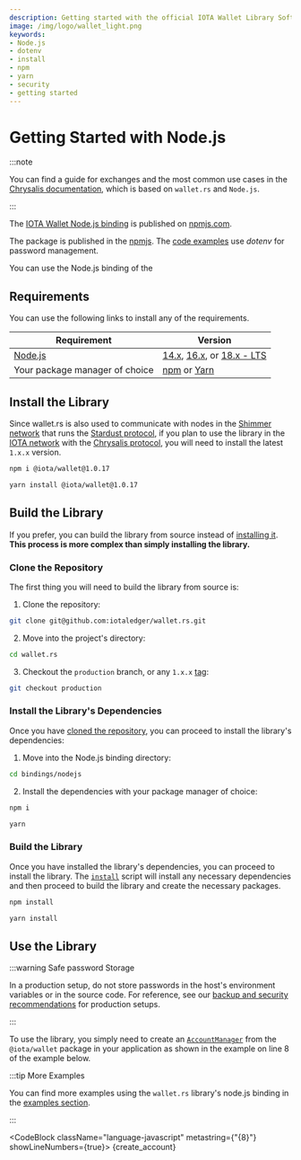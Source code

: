 ```yaml
---
description: Getting started with the official IOTA Wallet Library Software Node.js binding.
image: /img/logo/wallet_light.png
keywords:
- Node.js
- dotenv
- install
- npm
- yarn
- security
- getting started
---
```


# Getting Started with Node.js

:::note

You can find a guide for exchanges and the most common use cases in the [Chrysalis documentation](https://wiki.iota.org/introduction/how_tos/exchange/), which is based on `wallet.rs` and `Node.js`.

:::


The [IOTA Wallet Node.js binding](https://www.npmjs.com/package/@iota/wallet) is published on [npmjs.com](https://www.npmjs.com/).

The package is published in the [npmjs](https://www.npmjs.com/package/@iota/wallet). The [code examples](../examples/nodejs.mdx) use _dotenv_ for password management.

You can use the Node.js binding of the

## Requirements

You can use the following links to install any of the requirements.

| Requirement                                     | Version                                                                                                                                                                                  |
|-------------------------------------------------|------------------------------------------------------------------------------------------------------------------------------------------------------------------------------------------|
| [Node.js](https://nodejs.org/en/)               | [14.x](https://nodejs.org/download/release/latest-v14.x/), [16.x](https://nodejs.org/download/release/latest-v16.x/), or [18.x - LTS](https://nodejs.org/download/release/latest-v18.x/) |
| Your package manager of choice                  | [npm](https://www.npmjs.com/) or [Yarn](https://yarnpkg.com/)                                                                                                                            |

## Install the Library

Since wallet.rs is also used to communicate with nodes in the [Shimmer network](https://wiki.iota.org/shimmer/learn/welcome/)
that runs the [Stardust protocol](https://wiki.iota.org/shimmer/introduction/welcome/), if you plan to use the library
in the [IOTA network](https://wiki.iota.org/learn/about-iota/an-introduction-to-iota/) with the
[Chrysalis protocol](https://wiki.iota.org/introduction/welcome/), you will need to install the latest `1.x.x` version.

<Tabs>
<TabItem value="npm" label="npm" default>

```bash
npm i @iota/wallet@1.0.17
```

</TabItem>
<TabItem value="yarn" label="Yarn">

```bash
yarn install @iota/wallet@1.0.17
```

</TabItem>
</Tabs>

## Build the Library

If you prefer, you can build the library from source instead of [installing it](#install-the-library). **This process is
more complex than simply installing the library.**

### Clone the Repository

The first thing you will need to build the library from source is:

1. Clone the repository:

```bash
git clone git@github.com:iotaledger/wallet.rs.git
```

2. Move into the project's directory:

```bash
cd wallet.rs
```

3. Checkout the `production` branch, or any `1.x.x` [tag](https://github.com/iotaledger/wallet.rs/tags):

```bash
git checkout production
```

### Install the Library's Dependencies

Once you have [cloned the repository](#clone-the-repository), you can proceed to install the library's dependencies:

1. Move into the Node.js binding directory:

```bash
cd bindings/nodejs
```

2. Install the dependencies with your package manager of choice:


<Tabs>
<TabItem value="npm" label="npm" default>

```bash
npm i
```

</TabItem>
<TabItem value="yarn" label="Yarn">

```bash
yarn
```

</TabItem>
</Tabs>

### Build the Library

Once you have installed the library's dependencies, you can proceed to install the library. The [`install`](https://github.com/iotaledger/wallet.rs/blob/production/bindings/nodejs/package.json#L16)
script will install any necessary dependencies and then proceed to build the library and create the necessary packages.

<Tabs>
<TabItem value="npm" label="npm" default>

```bash
npm install
```

</TabItem>
<TabItem value="yarn" label="Yarn">

```bash
yarn install
```

</TabItem>
</Tabs>

## Use the Library

:::warning Safe password Storage

In a production setup, do not store passwords in the host's environment variables or in the source code. For reference, see our [backup and security recommendations](https://chrysalis.docs.iota.org/guides/backup_security) for production setups.

:::

To use the library, you simply need to create an [`AccountManager`](../reference/nodejs.md#accountmanager) from
the  `@iota/wallet` package in your application as shown in the example on line 8 of the example below.

:::tip More Examples

You can find more examples using the `wallet.rs` library's node.js binding in the [examples section](../examples/nodejs.mdx).

:::

<CodeBlock className="language-javascript" metastring={"{8}"} showLineNumbers={true}>
{create_account}
</CodeBlock>

